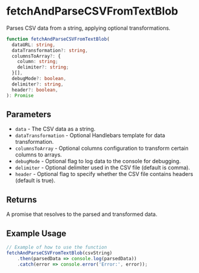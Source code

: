 
<Meta title="Utilities/Data fetching/fetchAndParseCSVFromTextBlob" />

# fetchAndParseCSVFromTextBlob

Parses CSV data from a string, applying optional transformations.

```ts
function fetchAndParseCSVFromTextBlob(
  dataURL: string,
  dataTransformation?: string,
  columnsToArray?: {
    column: string;
    delimiter?: string;
  }[],
  debugMode?: boolean,
  delimiter?: string,
  header?: boolean,
): Promise
```

## Parameters

- `data` - The CSV data as a string.
- `dataTransformation` - Optional Handlebars template for data transformation.
- `columnsToArray` - Optional columns configuration to transform certain columns to arrays.
- `debugMode` - Optional flag to log data to the console for debugging.
- `delimiter` - Optional delimiter used in the CSV file (default is comma).
- `header` - Optional flag to specify whether the CSV file contains headers (default is true).

## Returns

A promise that resolves to the parsed and transformed data.

## Example Usage

```js
// Example of how to use the function
fetchAndParseCSVFromTextBlob(csvString)
    .then(parsedData => console.log(parsedData))
    .catch(error => console.error('Error:', error));